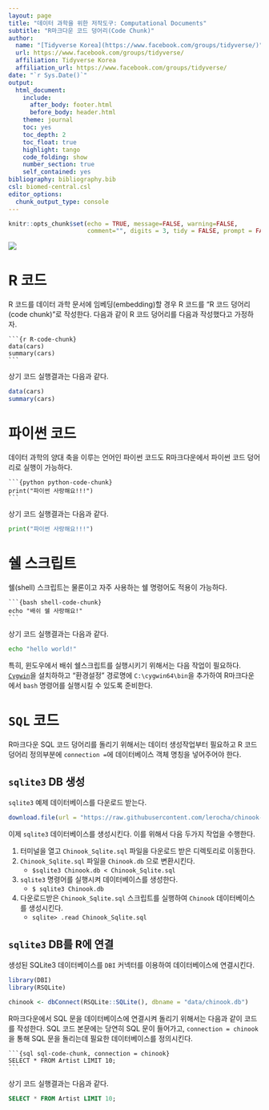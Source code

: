 ```yaml
---
layout: page
title: "데이터 과학을 위한 저작도구: Computational Documents"
subtitle: "R마크다운 코드 덩어리(Code Chunk)"
author:
  name: "[Tidyverse Korea](https://www.facebook.com/groups/tidyverse/)"
  url: https://www.facebook.com/groups/tidyverse/
  affiliation: Tidyverse Korea
  affiliation_url: https://www.facebook.com/groups/tidyverse/
date: "`r Sys.Date()`"
output:
  html_document: 
    include:
      after_body: footer.html
      before_body: header.html
    theme: journal
    toc: yes
    toc_depth: 2
    toc_float: true
    highlight: tango
    code_folding: show
    number_section: true
    self_contained: yes
bibliography: bibliography.bib
csl: biomed-central.csl
editor_options: 
  chunk_output_type: console
---
```


```r
knitr::opts_chunk$set(echo = TRUE, message=FALSE, warning=FALSE,
                      comment="", digits = 3, tidy = FALSE, prompt = FALSE, fig.align = 'center')
```

![](fig/rmarkdown-code-chunk.png)

# R 코드 {#rcode-chunk}

R 코드를 데이터 과학 문서에 임베딩(embedding)할 경우 R 코드를 "R 코드 덩어리(code chunk)"로 작성한다. 다음과 같이 R 코드 덩어리를 다음과 작성했다고 가정하자.

<pre><code>```{r R-code-chunk}
data(cars)
summary(cars)
``` </code></pre>

상기 코드 실행결과는 다음과 같다.

``` r
data(cars)
summary(cars)
```

# 파이썬 코드 {#python-code-chunk}

데이터 과학의 양대 축을 이루는 언어인 파이썬 코드도 R마크다운에서 파이썬 코드 덩어리로 실행이 가능하다.

<pre><code>```{python python-code-chunk}
print("파이썬 사랑해요!!!")
```</code></pre>

상기 코드 실행결과는 다음과 같다.

```python
print("파이썬 사랑해요!!!")
```

# 쉘 스크립트 {#shell-code-chunk}

쉘(shell) 스크립트는 물론이고 자주 사용하는 쉘 명령어도 적용이 가능하다.

<pre><code>```{bash shell-code-chunk}
echo "배쉬 쉘 사랑해요!"
```</code></pre>

상기 코드 실행결과는 다음과 같다.

```bash
echo "hello world!"
```

특히, 윈도우에서 배쉬 쉘스크립트를 실행시키기 위해서는 다음 작업이 필요하다.
[`Cygwin`](https://www.cygwin.com/)을 설치하하고 "환경설정" 경로명에 `C:\cygwin64\bin`을 추가하여 R마크다운에서 `bash` 명령어를 실행시킬 수 있도록 준비한다.

# `SQL` 코드 {#sqlite3-sql-code-chunk}

R마크다운 SQL 코드 덩어리를 돌리기 위해서는 데이터 생성작업부터 필요하고 R 코드 덩어리 정의부분에 `connection = `에 데이터베이스 객체 명칭을 넣어주어야 한다.

## `sqlite3` DB 생성 {#sqlite3-sql-db-creation}

`sqlite3` 예제 데이터베이스를 다운로드 받는다.

```r
download.file(url = "https://raw.githubusercontent.com/lerocha/chinook-database/master/ChinookDatabase/DataSources/Chinook_Sqlite.sql", destfile = "data/Chinook_Sqlite.sql")
```

이제 `sqlite3` 데이터베이스를 생성시킨다. 이를 위해서 다음 두가지 작업을 수행한다.

1. 터미널을 열고 `Chinook_Sqlite.sql` 파일을 다운로드 받은 디렉토리로 이동한다.
2. `Chinook_Sqlite.sql` 파일을 `Chinook.db` 으로 변환시킨다.
    - `$sqlite3 Chinook.db < Chinook_Sqlite.sql`
3. `sqlite3` 명령어를 실행시켜 데이터베이스를 생성한다.
    - `$ sqlite3 Chinook.db`
4. 다운로드받은 `Chinook_Sqlite.sql` 스크립트를 실행하여 `Chinook` 데이터베이스를 생성시킨다.
    - `sqlite> .read Chinook_Sqlite.sql`

## `sqlite3` DB를 R에 연결 {#sqlite3-sql-db-creation-r}

생성된 SQLite3 데이터베이스를 `DBI` 커넥터를 이용하여 데이터베이스에 연결시킨다.

```r
library(DBI)
library(RSQLite)

chinook <- dbConnect(RSQLite::SQLite(), dbname = "data/chinook.db")
```

R마크다운에서 SQL 문을 데이터베이스에 연결시켜 돌리기 위해서는 다음과 같이 코드를 작성한다. SQL 코드 본문에는 당연히 SQL 문이 들어가고,  `connection = chinook`을 통해 SQL 문을 돌리는데 필요한 데이터베이스를 정의시킨다.

<pre><code>```{sql sql-code-chunk, connection = chinook}
SELECT * FROM Artist LIMIT 10;
```</code></pre>


상기 코드 실행결과는 다음과 같다.

```sql
SELECT * FROM Artist LIMIT 10;
```
